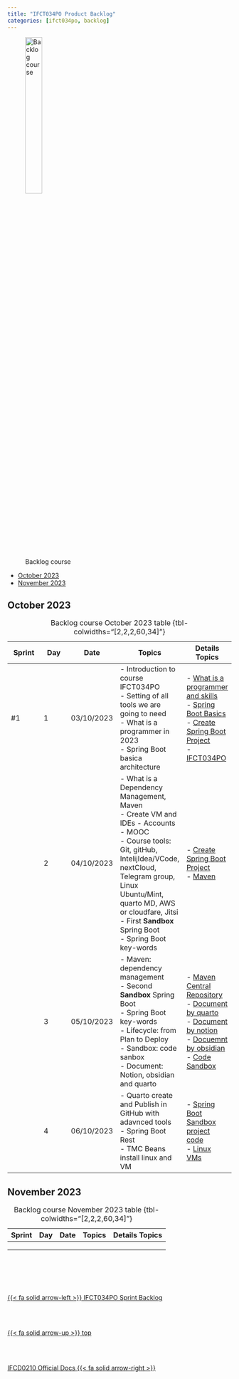 ```yaml
---
title: "IFCT034PO Product Backlog"
categories: [ifct034po, backlog]
---
```



![Backlog course](/images/home/backlog.jpg){width="30%"}

::: {.summary}

- [October 2023](/ifct034po/ifct034pobacklog-product.qmd#october-2023)
- [November 2023](/ifct034po/ifct034pobacklog-product.qmd#november-2023)

:::

::: {.column-page-right}

## October 2023

| Sprint | Day | Date | Topics |  Details Topics |
| -- | -- | -- | -- | -- |
| #1 | 1 | 03/10/2023 | - Introduction to course IFCT034PO</br> - Setting of all tools we are going to need </br> - What is a programmer in 2023 </br> - Spring Boot basica architecture | - [What is a programmer and skills](https://albertprofe.dev/){.external}  </br> - [Spring Boot Basics](https://albertprofe.dev/springboot/boot-concepts-injection.html){.external} </br> - [Create Spring Boot Project](https://albertprofe.dev/springboot/boot-what-create.html){.external} </br> - [IFCT034PO](https://albertprofe.dev/ifct034po/ifct034po.html){.external}|
|  | 2 | 04/10/2023 | - What is a Dependency Management, Maven</br> - Create VM and IDEs - Accounts - MOOC </br> - Course tools: Git, gitHub, IntelijIdea/VCode, nextCloud, Telegram group, Linux Ubuntu/Mint, quarto MD, AWS or cloudfare, Jitsi </br>  - First **Sandbox** Spring Boot </br> - Spring Boot key-words| - [Create Spring Boot Project](https://albertprofe.dev/springboot/boot-what-create.html){.external} </br> - [Maven](https://maven.apache.org/){.external}|
|  | 3 | 05/10/2023 | - Maven: dependency management </br> - Second **Sandbox** Spring Boot </br> - Spring Boot key-words </br> - Lifecycle: from Plan to Deploy </br> - Sandbox: code sanbox </br> - Document: Notion, obsidian and quarto  | - [Maven Central Repository](https://mvnrepository.com/){.external} </br> - [Document by quarto](http://localhost:7271/ifct034po/ifct034pobacklog-sprint.html){.external} </br>  - [Document by notion](https://www.notion.so/){.external} </br>  - [Docuemnt by obsidian](https://obsidian.md/){.external} </br> - [Code Sandbox](https://codesandbox.io/){.external} |
|  | 4 | 06/10/2023 | - Quarto create and Publish in GitHub with adavnced tools </br> - Spring Boot Rest </br> - TMC Beans install linux and VM | - [Spring Boot Sandbox project code](https://github.com/AlbertProfe/CifoJava2023/tree/master/myFirstSpring){.external} </br> - [Linux VMs](https://albertprofe.dev/linux/linux-what-vm.html){.external} |
: Backlog course October 2023 table {tbl-colwidths="[2,2,2,60,34]"}

## November 2023

| Sprint | Day | Date | Topics |  Details Topics |
| -- | -- | -- | -- | -- |
|  |  |  |  |  |
|  |  |  |  |  |
|  |  |  |  |  |
: Backlog course November 2023 table {tbl-colwidths="[2,2,2,60,34]"}




:::

<!--- navLinks -->
<br><br>
<div class=row>
<br>
<div class='column left previous'>
<br>
[{{< fa solid arrow-left >}} IFCT034PO Sprint Backlog](/ifct034po/ifct034pobacklog-sprint.qmd)
<br>
</div>
<br>
<div class='column center'>
<br>
[{{< fa solid arrow-up >}} top](#top)
<br>
</div>
<br>
<div class='column right next'>
<br>
[IFCD0210 Official Docs  {{< fa solid arrow-right >}}](/ifcd0210/ifcd0210.qmd)
<br>
</div>
<br>
</div>
